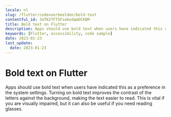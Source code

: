 ```yaml
---
locale: nl
slug: /flutter/codevoorbeelden/bold-text
contentful_id: 3aTK2TFTSFsebodqmOCK8M
title: Bold text on Flutter
description: Apps should use bold text when users have indicated this as a preference in the system settings.
keywords: [Flutter, accessibility, code sample]
date: 2023-01-23
last_update:
  date: 2023-01-23
---
```


# Bold text on Flutter

Apps should use bold text when users have indicated this as a preference in the system settings. Turning on bold text improves the contrast of the letters against the background, making the text easier to read. This is vital if you are visually impaired, but it can also be useful if you need reading glasses.

<CodeSample id="text-bold" locale="nl" platform="flutter"/>
